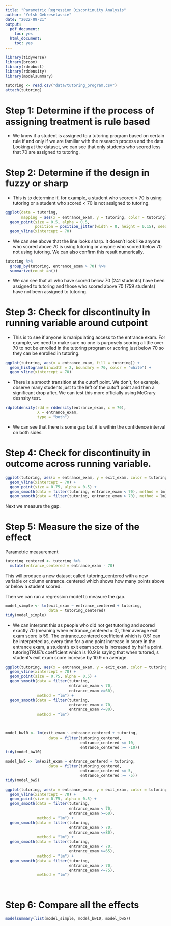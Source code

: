 ```yaml
---
title: "Parametric Regression Discontinuity Analysis"
author: "Yelsh Gebreselassie"
date: "2022-09-21"
output:
  pdf_document:
    toc: yes
  html_document:
    toc: yes
---
```


```r
library(tidyverse)
library(broom)
library(rdrobust)
library(rddensity)
library(modelsummary)

tutoring <- read.csv("data/tutoring_program.csv")
attach(tutoring)
```

# Step 1: Determine if the process of assigning treatment is rule based

- We know if a student is assigned to a tutoring program based 
on certain rule if and only if we are familiar with the research process and the data. Looking at the dataset, we can see that only students who scored less that 70 are assigned to tutoring. 

# Step 2: Determine if the design in fuzzy or sharp

- This is to determine if, for example, a student who scored > 70 is using tutoring or a student who scored < 70 is not assigned to tutoring. 

```r
ggplot(data = tutoring,
       mapping = aes(x = entrance_exam, y = tutoring, color = tutoring)) +
  geom_point(size = 0.5, alpha = 0.5, 
             position = position_jitter(width = 0, height = 0.15), seed = 1234) +
  geom_vline(xintercept = 70)
```
- We can see above that the line looks sharp. It doesn't look like anyone who scored above 70 is using tutoring or anyone who scored below 70 not using tutoring. We can also confirm this result numerically. 

```r
tutoring %>% 
  group_by(tutoring, entrance_exam > 70) %>% 
  summarize(count =n())
```
- We can see that all who have scored below 70 (241 students) have been assigned to tutoring and those who scored above 70 (759 students) have not been assigned to tutoring. 

# Step 3: Check for discontinuity in running variable around cutpoint

- This is to see if anyone is manipulating access to the entrance exam. For example, we need to make sure no one is purposely scoring a little over 70 to not be enrolled in the tutoring program or scoring just below 70 so they can be enrolled in tutoring. 


```r
ggplot(tutoring, aes(x = entrance_exam, fill = tutoring)) +
  geom_histogram(binwidth = 2, boundary = 70, color = "white") +
  geom_vline(xintercept = 70)
```
- There is a smooth transition at the cutoff point. We don't, for example, observe many students just to the left of the cutoff point and then a significant drop after. We can test this more officially using McCrary desnsity test. 



```r
rdplotdensity(rdd = rddensity(entrance_exam, c = 70),
              X = entrance_exam,
              type = "both") 

```
- We can see that there is some gap but it is within the confidence interval on both sides. 

# Step 4: Check for discontinuity in outcome across running variable. 

```r
ggplot(tutoring, aes(x = entrance_exam, y = exit_exam, color = tutoring)) +
  geom_vline(xintercept = 70) +
  geom_point(size = 0.75, alpha = 0.5) + 
  geom_smooth(data = filter(tutoring, entrance_exam < 70), method = lm) +
  geom_smooth(data = filter(tutoring, entrance_exam > 70), method = lm)
```

Next we measure the gap.  

# Step 5: Measure the size of the effect

Parametric measurement 

```r
tutoring_centered <- tutoring %>% 
  mutate(entrance_centered = entrance_exam - 70)
```
This will produce a new dataset called tutoring_centered with a new variable or column entrance_centered which shows how many points above or below a student scored. 

Then we can run a regression model to measure the gap. 

```r
model_simple <- lm(exit_exam ~ entrance_centered + tutoring, 
                   data = tutoring_centered)
tidy(model_simple)
```
- We can interpret this as people who did not get tutoring and scored exactly 70 (meaning when entrance_centered = 0), their average exit exam score is 59. The entrance_centered coefficient which is 0.51 can be interpreted as, every time for a one point increase in score in the entrance exam, a student's exit exam score is increased by half a point. tutoringTRUE's coefficient which is 10.9 is saying that when tutored, s student's exit exam score increase by 10.9 on average. 

```r
ggplot(tutoring, aes(x = entrance_exam, y = exit_exam, color = tutoring)) +
  geom_vline(xintercept = 70) +
  geom_point(size = 0.75, alpha = 0.5) + 
  geom_smooth(data = filter(tutoring, 
                            entrance_exam < 70,
                            entrance_exam >=60), 
              method = "lm") +
  geom_smooth(data = filter(tutoring, 
                            entrance_exam > 70,
                            entrance_exam <=80), 
              method = "lm") 
  
  
```

```r
model_bw10 <- lm(exit_exam ~ entrance_centered + tutoring, 
                   data = filter(tutoring_centered,
                                 entrance_centered <= 10,
                                 entrance_centered >= -10))
tidy(model_bw10)
```
```r
model_bw5 <- lm(exit_exam ~ entrance_centered + tutoring, 
                   data = filter(tutoring_centered,
                                 entrance_centered <= 5,
                                 entrance_centered >= -5))
tidy(model_bw5)
```
```r
ggplot(tutoring, aes(x = entrance_exam, y = exit_exam, color = tutoring)) +
  geom_vline(xintercept = 70) +
  geom_point(size = 0.75, alpha = 0.5) + 
  geom_smooth(data = filter(tutoring, 
                            entrance_exam < 70,
                            entrance_exam >=60), 
              method = "lm") +
  geom_smooth(data = filter(tutoring, 
                            entrance_exam > 70,
                            entrance_exam <=80), 
              method = "lm") + 
  geom_smooth(data = filter(tutoring, 
                            entrance_exam < 70,
                            entrance_exam >=65), 
              method = "lm") +
  geom_smooth(data = filter(tutoring, 
                            entrance_exam > 70,
                            entrance_exam <=75), 
              method = "lm")
  
  
```

# Step 6: Compare all the effects


```r
modelsummary(list(model_simple, model_bw10, model_bw5))
```

